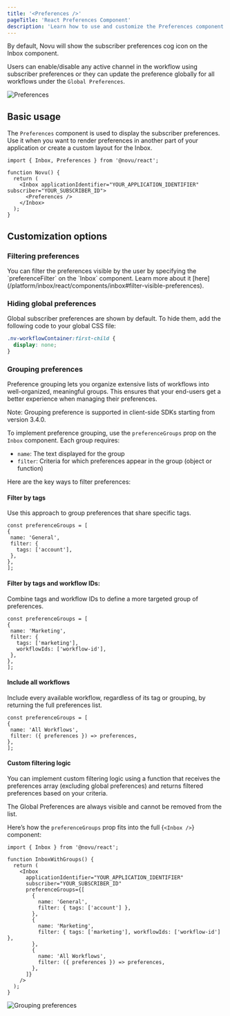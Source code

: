 ```yaml
---
title: '<Preferences />'
pageTitle: 'React Preferences Component'
description: 'Learn how to use and customize the Preferences component in React to manage notification settings.'
---
```


By default, Novu will show the subscriber preferences cog icon on the Inbox component.

Users can enable/disable any active channel in the workflow using subscriber preferences or they can update the preference globally for all workflows under the `Global Preferences`.

![Preferences](/images/inbox/preferences@2x.png)

## Basic usage

The `Preferences` component is used to display the subscriber preferences. Use it when you want to render preferences in another part of your application or create a custom layout for the Inbox.

```tsx
import { Inbox, Preferences } from '@novu/react';

function Novu() {
  return (
    <Inbox applicationIdentifier="YOUR_APPLICATION_IDENTIFIER" subscriber="YOUR_SUBSCRIBER_ID">
      <Preferences />
    </Inbox>
  );
}
```

## Customization options

### Filtering preferences

<Callout type="info">
  You can filter the preferences visible by the user by specifying the `preferenceFilter` on the
  `Inbox` component. Learn more about it
  [here](/platform/inbox/react/components/inbox#filter-visible-preferences).
</Callout>

### Hiding global preferences

Global subscriber preferences are shown by default. To hide them, add the following code to your global CSS file:

```css
.nv-workflowContainer:first-child {
  display: none;
}
```

### Grouping preferences

Preference grouping lets you organize extensive lists of workflows into well-organized, meaningful groups. This ensures that your end-users get a better experience when managing their preferences.
 
<Callout type="info">
  Note: Grouping preference is supported in client-side SDKs starting from version 3.4.0.
</Callout>

To implement preference grouping, use the `preferenceGroups` prop on the `Inbox` component. Each group requires:

- `name`: The text displayed for the group
- `filter`: Criteria for which preferences appear in the group (object or function)

Here are the key ways to filter preferences:

#### Filter by tags
Use this approach to group preferences that share specific tags.

   ```tsx
   const preferenceGroups = [
  {
    name: 'General',
    filter: {
      tags: ['account'],
    },
  },
];
   ```

#### Filter by tags and workflow IDs:
Combine tags and workflow IDs to define a more targeted group of preferences.

   ```tsx
   const preferenceGroups = [
  {
    name: 'Marketing',
    filter: {
      tags: ['marketing'],
      workflowIds: ['workflow-id'],
    },
  },
];

   ```

#### Include all workflows
Include every available workflow, regardless of its tag or grouping, by returning the full preferences list.

   ```tsx
   const preferenceGroups = [
  {
    name: 'All Workflows',
    filter: ({ preferences }) => preferences,
  },
];
  ```


#### Custom filtering logic
You can implement custom filtering logic using a function that receives the preferences array (excluding global preferences) and returns filtered preferences based on your criteria.

<Callout type="info">
  The Global Preferences are always visible and cannot be removed from the list.
</Callout>

Here’s how the `preferenceGroups` prop fits into the full <Method href="/platform/inbox/react/components/inbox">{`<Inbox />`}</Method> component:

```tsx
import { Inbox } from '@novu/react';

function InboxWithGroups() {
  return (
    <Inbox
      applicationIdentifier="YOUR_APPLICATION_IDENTIFIER"
      subscriber="YOUR_SUBSCRIBER_ID"
      preferenceGroups={[
        {
          name: 'General',
          filter: { tags: ['account'] },
        },
        {
          name: 'Marketing',
          filter: { tags: ['marketing'], workflowIds: ['workflow-id'] },
        },
        {
          name: 'All Workflows',
          filter: ({ preferences }) => preferences,
        },
      ]}
    />
  );
}
```

<img
  src="/images/inbox/preference-groups.png"
  alt="Grouping preferences"
  className="rounded-lg border w-[800px]"
/>